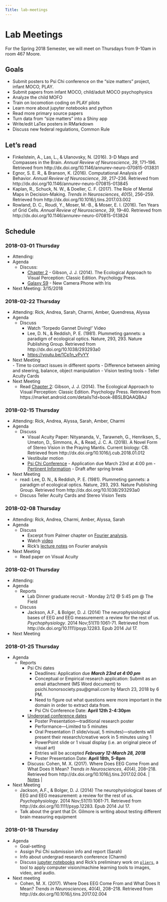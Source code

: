 ```yaml
---
Title: lab-meetings
---
```


# Lab Meetings

For the Spring 2018 Semester, we will meet on Thursdays from 9-10am in room 467 Moore.

## Goals

- Submit posters to Psi Chi conference on the "size matters" project, infant MOCO, PLAY.
- Submit papers from infant MOCO, child/adult MOCO psychophysics
- Analyze the child MOFO
- Train on locomotion coding on PLAY pilots
- Learn more about jupyter notebooks and python
- Read more primary source papers
- Turn data from "size matters" into a Shiny app
- Write/edit LaTex posters in RMarkdown
- Discuss new federal regulations, Common Rule

## Let's read

- Finkelstein, A., Las, L., & Ulanovsky, N. (2016). 3-D Maps and Compasses in the Brain. *Annual Review of Neuroscience*, *39*, 171–196. Retrieved from http://dx.doi.org/10.1146/annurev-neuro-070815-013831
- Egnor, S. E. R., & Branson, K. (2016). Computational Analysis of Behavior. *Annual Review of Neuroscience*, *39*, 217–236. Retrieved from http://dx.doi.org/10.1146/annurev-neuro-070815-013845
- Kaplan, R., Schuck, N. W., & Doeller, C. F. (2017). The Role of Mental Maps in Decision-Making. *Trends in Neurosciences*, *40*(5), 256–259. Retrieved from http://dx.doi.org/10.1016/j.tins.2017.03.002
- Rowland, D. C., Roudi, Y., Moser, M.-B., & Moser, E. I. (2016). Ten Years of Grid Cells. *Annual Review of Neuroscience*, *39*, 19–40. Retrieved from http://dx.doi.org/10.1146/annurev-neuro-070815-013824

## Schedule

### 2018-03-01 Thursday

- Attending:  
- Agenda  
    - Discuss:  
        - [Chapter 2](pdfs/gibson-1979-ch-2.pdf) - Gibson, J. J. (2014). The Ecological Approach to Visual Perception: Classic Edition. Psychology Press.  
        - [Galaxy S9](https://www.youtube.com/watch?v=5_-NKRVn7IQ) - New Camera Phone with Iris
- Next Meeting: 3/15/2018

### 2018-02-22 Thursday

- Attending: Rick, Andrea, Sarah, Charmi, Amber, Quendresa, Alyssa  
- Agenda 
    - Discuss 
        - Watch 'Torpedo Gannet Diving!' Video
        - Lee, D. N., & Reddish, P. E. (1981). Plummeting gannets: a paradigm of ecological optics. Nature, 293, 293. Nature Publishing Group. Retrieved from http://dx.doi.org/10.1038/293293a0
        - <https://youtu.be/1Cp1n_vPvYY>
- Next Meeting     
        - Time to contact issues in different sports
        - Difference between aiming and steering, balance, object manipulation
        - Vision testing tools - Teller Acuity Cards
- Next Meeting       
    - Read [Chapter 2](pdfs/gibson-1979-ch-2.pdf): Gibson, J. J. (2014). The Ecological Approach to Visual Perception: Classic Edition. Psychology Press. Retrieved from https://market.android.com/details?id=book-8BSLBQAAQBAJ  
    
### 2018-02-15 Thursday

- Attending: Rick, Andrea, Alyssa, Sarah, Amber, Charmi 
- Agenda 
    - Discuss 
        - Visual Acuity Paper: Nityananda, V., Tarawneh, G., Henriksen, S., Umeton, D., Simmons, A., & Read, J. C. A. (2018). A Novel Form of Stereo Vision in the Praying Mantis. Current biology: CB. Retrieved from http://dx.doi.org/10.1016/j.cub.2018.01.012 
        - Vestibular motion 
        - [Psi Chi Conference](http://sites.psu.edu/psichi/research-conference-2/) 
              - Application due March 23rd at 4:00 pm - [Pertinent Information](https://docs.google.com/document/d/1CBm5eAsiAbZv1Iol2dasNsdMb1KHkp4srFkl2pgE2vY/edit?usp=sharing)
              - Draft after spring break 
- Next Meeting 
    - read: Lee, D. N., & Reddish, P. E. (1981). Plummeting gannets: a paradigm of ecological optics. Nature, 293, 293. Nature Publishing Group. Retrieved from http://dx.doi.org/10.1038/293293a0
    - Discuss Teller Acuity Cards and Stereo Vision Tests


### 2018-02-08 Thursday

- Attending: Rick, Andrea, Charmi, Amber, Alyssa, Sarah
- Agenda
    - Discuss
        - Excerpt from Palmer chapter on [Fourier analysis](pdfs/20180202145140744.pdf).
        - Watch [video](https://youtu.be/spUNpyF58BY)
        - Rick's [lecture notes](https://psu-psychology.github.io/psy-525-vision-spring-2017/slides/2018-01-29-retinal-image.html#34) on Fourier analysis
        
- Next Meeting 
    - Read paper on Visual Acuity

### 2018-02-01 Thursday

- Attending:
- Agenda  
    - Reports
        - Lab Dinner graduate recruit - Monday 2/12 @ 5:45 pm @ The Field
    - Discuss
        - Jackson, A.F., & Bolger, D. J. (2014) The neurophysiological bases of EEG and EEG measurement: a review for the rest of us. *Psychophysiology*. 2014 Nov;51(11):1061-71. Retrieved from http://dx.doi.org/10.1111/psyp.12283. Epub 2014 Jul 17.

- Next Meeting

### 2018-01-25 Thursday

- Agenda
    - Reports
        - Psi Chi dates
            - Deadlines: Application due ***March 23rd at 4:00 pm***
            - Conceptual or Empirical research application: Submit as an email attachment (MS Word document) to psichi.honorsociety.psu@gmail.com by March 23, 2018 by 6 PM.
            - Need to figure out what questions were more important in the domain in order to extract data from.
            - Psi Chi Conference Date: **April 12th 2-4:30pm**
        - [Undergrad conference dates](https://undergradresearch.psu.edu/exhibition/)
             - Poster Presentation—traditional research poster
             - Performance—Limited to 5 minutes
             - Oral Presentation (1 slide/visual, 5 minutes)—students will present their research/creative work in 5 minutes using 1
             - PowerPoint slide or 1 visual display (i.e. an original piece of visual art)
             - Entries will be accepted ***February 12-March 28, 2018***
             - Poster Presentation Date: **April 18th, 5-8pm**
      - Discuss: Cohen, M. X. (2017). Where Does EEG Come From and What Does It Mean? *Trends in Neurosciences*, *40*(4), 208–218. Retrieved from http://dx.doi.org/10.1016/j.tins.2017.02.004. | [Notes](lab-mtgs/notes-cohen-2017.html) |
- Next Meeting
    - Jackson, A.F., & Bolger, D. J. (2014) The neurophysiological bases of EEG and EEG measurement: a review for the rest of us. *Psychophysiology*. 2014 Nov;51(11):1061-71. Retrieved from http://dx.doi.org/10.1111/psyp.12283. Epub 2014 Jul 17.
    - Talk about the grant that Dr. Gilmore is writing about testing different brain measuring equipment

### 2018-01-18 Thursday

- Agenda
    - Goal-setting
    - Assign Psi Chi submission info and report (Sarah)
    - Info about undergrad research conference (Charmi)
    - Discuss [jupyter notebooks](http://jupyter.org) and Rick's preliminary work on [`pliers`](https://github.com/tyarkoni/pliers), a tool to apply computer vision/machine learning tools to images, video, and audio.
- Next meeting
    - Cohen, M. X. (2017). Where Does EEG Come From and What Does It Mean? *Trends in Neurosciences*, 40(4), 208–218. Retrieved from http://dx.doi.org/10.1016/j.tins.2017.02.004
    

